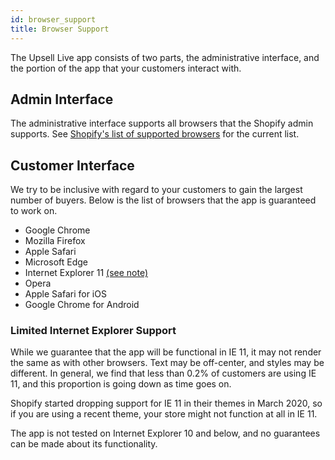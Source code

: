 ```yaml
---
id: browser_support
title: Browser Support
---
```


The Upsell Live app consists of two parts, the administrative interface, and the portion of the app that your customers interact with.

## Admin Interface
The administrative interface supports all browsers that the Shopify admin supports. See
[Shopify's list of supported browsers](https://help.shopify.com/en/manual/shopify-admin/supported-browsers)<LinkExternal className="icon-inline"/>
for the current list.

## Customer Interface

We try to be inclusive with regard to your customers to gain the largest number of buyers. Below is the list of browsers that the app
is guaranteed to work on.

- Google Chrome
- Mozilla Firefox
- Apple Safari
- Microsoft Edge
- Internet Explorer 11 [(see note)](#limited-internet-explorer-support)
- Opera
- Apple Safari for iOS
- Google Chrome for Android

### Limited Internet Explorer Support

While we guarantee that the app will be functional in IE 11, it may not render the same as with other browsers. Text may be off-center,
and styles may be different. In general, we find that less than 0.2% of customers are using IE 11, and this proportion is going down
as time goes on.

Shopify started dropping support for IE 11 in their themes in March 2020, so if you are using a recent theme, your store might not 
function at all in IE 11.

The app is not tested on Internet Explorer 10 and below, and no guarantees can be made about its functionality.
